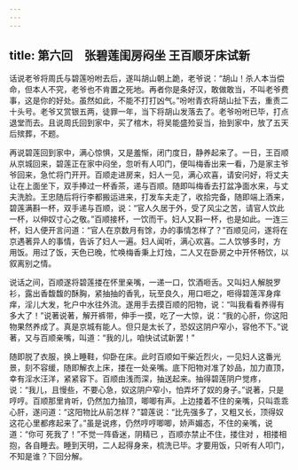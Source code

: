 ```yaml
---
---
---
```

title: 第六回　张碧莲闺房闷坐 王百顺牙床试新
---



话说老爷将周氏与碧莲吩咐去后，遂叫胡山朝上跪，老爷说：“胡山！杀人本当偿命，但本人不究，老爷也不肯置之死地。再者你是条好汉，敢做敢当，不叫老爷费事，这是你的好处。虽然如此，不能不打打凶气。”吩咐青衣将胡山扯下去，重责二十头号。老爷又赏银五两，徒罪一年，当下将胡山发落去了。老爷吩咐已毕，打点退堂而去。且说周氏回到家中，买了棺木，将吴能盛殓妥当，抬到家中，放了五天后殡葬，不题。

再说碧莲回到家中，满心惊惧，又是羞惭，闭门度日，静养起来了。一日，王百顺从京城回来，碧莲正在家中闷坐，忽听有人叩门，便叫梅香出来一看，乃是家主爷爷回来，急忙将门开开。百顺走进房来，妇人一见，满心欢喜，请安问好，将丈夫让在上面坐下，双手捧过一杯香茶，递与百顺。随即叫梅香去打盆净面水来，与丈夫洗脸。王忠随后将行李都搬运进来，打发车夫走了，收拾完备，随即端上酒来，碧莲满斟一杯，双手递与百顺，说：“官人久居于外，受了风尘之苦，请官人饮此一杯，以伸奴寸心之敬。”百顺接杯，一饮而干。妇人又斟一杯，也是如此。一连三杯，妇人便开言问道：“官人在京数月有馀，办的事情怎样了？”百顺见问，遂将在京遇著异人的事情，告诉了妇人一遍。妇人闻听，满心欢喜。二人饮够多时，方 用饭。用过了饭，天色已晚，忙唤梅香秉上灯烛，二人又在卧房之中开怀畅饮，以叙离别之情。

说话之间，百顺遂将碧莲搂在怀里亲嘴，一递一口，饮酒咂舌。又叫妇人解脱罗衫，露出香馥馥的酥胸，紧抽抽的香乳，玩至良久，用口咂之，咂得碧莲浑身痒痒，淫儿大发，牝户中水往外流。遂用手去摸百顺的阳物，说：“叫我看看养得有多大了！”说著说著，解开裤带，伸手一摸，吃了一大惊，说：“我的心肝，你这阳物果然养成了。真是京城有能人。但只是太长了，恐奴这阴户窄小，容他不下。”说著，又与百顺亲嘴，叫道：“我的儿，咱快试试新罢！”

随即脱了衣服，换上睡鞋，仰卧在床。此时百顺如干柴近烈火，一见妇人这番光景，刻不容缓，随即解衣上床，搂在一处亲嘴。底下阳物对准了妙品，加力直顶，幸有淫水汪洋，紧紧容下。百顺由浅而深，抽送起来。抽得碧莲阴户觉疼，说：“我儿，且慢些，不要心急，奴这阴户窄小，怕弄坏了奴的身子。”说著，只是哼哼。百顺那里肯听，仍然加力抽顶，唧唧有声。上边搂着不住的亲嘴，只叫乖乖心肝，遂问道：“这阳物比从前怎样？”碧莲说：“比先强多了，又粗又长，顶得奴这花心里都疼起来了。”虽是说疼，仍然哼哼唧唧，娇声媚态，不住的亲嘴，说道：“你可 死我了！”不觉一阵昏迷，阴精已 ，百顺亦禁止不住，搂住对 ，相搂相抱，各自睡去。睡到天明，二人起得身来，梳洗已毕。才要用饭，只听有人叩门，不知是谁？下回分解。